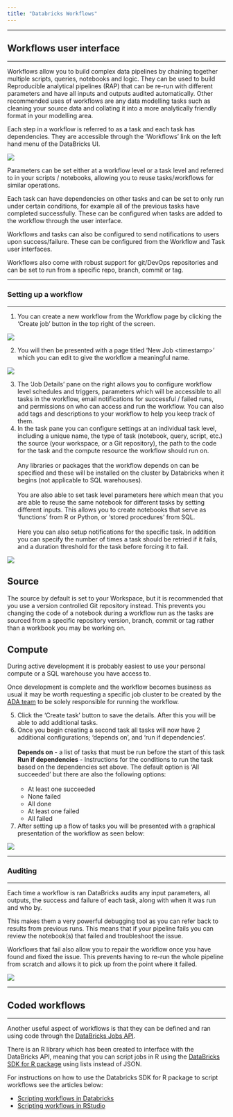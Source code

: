 ```yaml
---
title: "Databricks Workflows"
---
```


------------------------------------------------------------------------

## Workflows user interface

------------------------------------------------------------------------

Workflows allow you to build complex data pipelines by chaining together multiple scripts, queries, notebooks and logic. They can be used to build Reproducible analytical pipelines (RAP) that can be re-run with different parameters and have all inputs and outputs audited automatically. Other recommended uses of workflows are any data modelling tasks such as cleaning your source data and collating it into a more analytically friendly format in your modelling area.

Each step in a workflow is referred to as a task and each task has dependencies. They are accessible through the 'Workflows' link on the left hand menu of the DataBricks UI.

![](/images/ada-workflow-menu.png)

Parameters can be set either at a workflow level or a task level and referred to in your scripts / notebooks, allowing you to reuse tasks/workflows for similar operations.

Each task can have dependencies on other tasks and can be set to only run under certain conditions, for example all of the previous tasks have completed successfully. These can be configured when tasks are added to the workflow through the user interface.

Workflows and tasks can also be configured to send notifications to users upon success/failure. These can be configured from the Workflow and Task user interfaces.

Workflows also come with robust support for git/DevOps repositories and can be set to run from a specific repo, branch, commit or tag.

------------------------------------------------------------------------

### Setting up a workflow

------------------------------------------------------------------------

1.  You can create a new workflow from the Workflow page by clicking the 'Create job' button in the top right of the screen.

![](/images/ada-workflow-create-job.png)

2.  You will then be presented with a page titled 'New Job \<timestamp\>' which you can edit to give the workflow a meaningful name.

![](/images/ada-workflows-new-job.png){fig-align="center"}

3.  The 'Job Details' pane on the right allows you to configure workflow level schedules and triggers, parameters which will be accessible to all tasks in the workflow, email notifications for successful / failed runs, and permissions on who can access and run the workflow. You can also add tags and descriptions to your workflow to help you keep track of them.\
4.  In the task pane you can configure settings at an individual task level, including a unique name, the type of task (notebook, query, script, etc.) the source (your workspace, or a Git repository), the path to the code for the task and the compute resource the workflow should run on.\
    \
    Any libraries or packages that the workflow depends on can be specified and these will be installed on the cluster by Databricks when it begins (not applicable to SQL warehouses).\
    \
    You are also able to set task level parameters here which mean that you are able to reuse the same notebook for different tasks by setting different inputs. This allows you to create notebooks that serve as 'functions' from R or Python, or 'stored procedures' from SQL.\
    \
    Here you can also setup notifications for the specific task. In addition you can specify the number of times a task should be retried if it fails, and a duration threshold for the task before forcing it to fail.

![](/images/ada-workflow-task.png){fig-align="center"}

::: callout-note
## Source

The source by default is set to your Workspace, but it is recommended that you use a version controlled Git repository instead. This prevents you changing the code of a notebook during a workflow run as the tasks are sourced from a specific repository version, branch, commit or tag rather than a workbook you may be working on.
:::

::: callout-note
## Compute

During active development it is probably easiest to use your personal compute or a SQL warehouse you have access to.

Once development is complete and the workflow becomes business as usual it may be worth requesting a specific job cluster to be created by the [ADA team](adaptteam@education.gov.uk) to be solely responsible for running the workflow.
:::

5.  Click the 'Create task' button to save the details. After this you will be able to add additional tasks.
6.  Once you begin creating a second task all tasks will now have 2 additional configurations; 'depends on', and 'run if dependencies'.\
    \
    **Depends on** - a list of tasks that must be run before the start of this task\
    **Run if dependencies** - Instructions for the conditions to run the task based on the dependencies set above. The default option is 'All succeeded' but there are also the following options:\
    \
    -   At least one succeeded\
    -   None failed\
    -   All done\
    -   At least one failed\
    -   All failed\
7.  After setting up a flow of tasks you will be presented with a graphical presentation of the workflow as seen below:

![](/images/ada-workflow-task-chart.png)

------------------------------------------------------------------------

### Auditing

------------------------------------------------------------------------

Each time a workflow is ran DataBricks audits any input parameters, all outputs, the success and failure of each task, along with when it was run and who by.

This makes them a very powerful debugging tool as you can refer back to results from previous runs. This means that if your pipeline fails you can review the notebook(s) that failed and troubleshoot the issue.

Workflows that fail also allow you to repair the workflow once you have found and fixed the issue. This prevents having to re-run the whole pipeline from scratch and allows it to pick up from the point where it failed.

![](/images/ada-workflow-task-output.png)

------------------------------------------------------------------------

## Coded workflows

------------------------------------------------------------------------

Another useful aspect of workflows is that they can be defined and ran using code through the [DataBricks Jobs API](https://docs.databricks.com/api/workspace/jobs).

There is an R library which has been created to interface with the DataBricks API, meaning that you can script jobs in R using the [DataBricks SDK for R package](https://docs.databricks.com/en/dev-tools/sdk-r.html) using lists instead of JSON.

For instructions on how to use the Databricks SDK for R package to script workflows see the articles below:

-   [Scripting workflows in Databricks](databricks_workflow_script_databricks.qmd)
-   [Scripting workflows in RStudio](databricks_workflow_script_rstudio.qmd)
